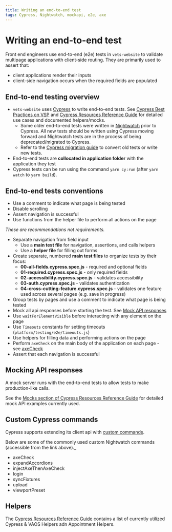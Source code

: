 ```yaml
---
title: Writing an end-to-end test
tags: Cypress, Nightwatch, mockapi, e2e, axe
---
```


# Writing an end-to-end test

Front end engineers use end-to-end (e2e) tests in `vets-website` to validate multipage applications with client-side routing. They are primarily used to assert that:

- client applications render their inputs
- client-side navigation occurs when the required fields are populated

## End-to-end testing overview

- `vets-website` uses [Cypress](https://www.cypress.io/) to write end-to-end tests. See [Cypress Best Practices on VSP](https://github.com/department-of-veterans-affairs/va.gov-team/blob/master/platform/testing/end-to-end/cypress-best-practices-on-vsp.md) and [Cypress Resources Reference Guide](https://github.com/department-of-veterans-affairs/va.gov-team/blob/master/platform/testing/end-to-end/vsp-cypress-resources.md) for detailed use cases and documented helpers/mocks.
  - Some older end-to-end tests were written in [Nightwatch](https://nightwatchjs.org) prior to Cypress. All new tests should be written using Cypress moving forward and Nightwatch tests are in the process of being deprecated/migrated to Cypress.
  - Refer to the [Cypress migration guide](https://github.com/department-of-veterans-affairs/va.gov-team/blob/master/platform/testing/end-to-end/cypress-migration-guide.md) to convert old tests or write new tests.
- End-to-end tests are **collocated in application folder** with the application they test
- Cypress tests can be run using the command `yarn cy:run` (after `yarn watch` to `yarn build`).

## End-to-end tests conventions

- Use a comment to indicate what page is being tested
- Disable scrolling
- Assert navigation is successful
- Use functions from the helper file to perform all actions on the page

_These are recommendations not requirements._

- Separate navigation from field input
  - Use a **main test file** for navigation, assertions, and calls helpers
  - Use a **helper file** for filling out forms
- Create separate, numbered **main test files** to organize tests by their focus:
  - **00-all-fields.cypress.spec.js** - required and optional fields
  - **01-required.cypress.spec.js** - only required fields
  - **02-accessibility.cypress.spec.js** - validates accessibility
  - **03-auth.cypress.spec.js** - validates authentication
  - **04-cross-cutting-feature.cypress.spec.js** - validates one feature used across several pages (e.g. save in progress)
- Group tests by pages and use a comment to indicate what page is being tested
- Mock all api responses before starting the test. See [Mock API responses](https://github.com/department-of-veterans-affairs/va.gov-team/tree/master/platform/testing/end-to-end#mocks)
- Use `waitForElementVisible` before interacting with any element on the page
- Use `Timeouts` constants for setting timeouts (`platform/testing/e2e/timeouts.js`)
- Use helpers for filling data and performing actions on the page
- Perform `axeCheck` on the main body of the application on each page - see [axeCheck](https://github.com/department-of-veterans-affairs/vets-website/blob/master/src/platform/testing/e2e/cypress/support/commands/axeCheck.js)
- Assert that each navigation is successful

## Mocking API responses

A mock server runs with the end-to-end tests to allow tests to make production-like calls.

See the [Mocks section of Cypress Resources Reference Guide](https://github.com/department-of-veterans-affairs/va.gov-team/tree/master/platform/testing/end-to-end#mocks) for detailed mock API examples currently used.

## Custom Cypress commands

Cypress supports extending its client api with [custom commands](https://github.com/department-of-veterans-affairs/vets-website/blob/master/src/platform/testing/e2e/cypress/support/commands).

Below are some of the commonly used custom Nightwatch commands (accessible from the link above).\_

- axeCheck
- expandAccordions
- injectAxeThenAxeCheck
- login
- syncFixtures
- upload
- viewportPreset

## Helpers

The [Cypress Resources Reference Guide](https://github.com/department-of-veterans-affairs/va.gov-team/tree/master/platform/testing/end-to-end) contains a list of currently utilized Cypress & VAOS Helpers adn Appointment Helpers.
